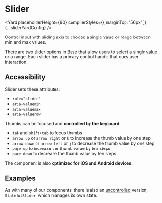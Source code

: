 <!--
Copyright (c) Uber Technologies, Inc.

This source code is licensed under the MIT license found in the
LICENSE file in the root directory of this source tree.
-->






# Slider

<Yard placeholderHeight={90} compilerStyles={{ marginTop: '56px' }} {...sliderYardConfig} />

Control input with sliding axis to choose a single value or range between min and max values.

There are two slider options in Base that allow users to select a single value or a range.
Each slider has a primary control handle that cues user interaction.

## Accessibility

Slider sets these attributes:

- `role="slider"`
- `aria-valuemin`
- `aria-valuemax`
- `aria-valuenow`

Thumbs can be focused and **controlled by the keyboard**:

- `tab` and `shift+tab` to focus thumbs
- `arrow up` or `arrow right` or `k` to increase the thumb value by one step
- `arrow down` or `arrow left` or `j` to decrease the thumb value by one step
- `page up` to increase the thumb value by ten steps
- `page down` to decrease the thumb value by ten steps

The component is also **optimized for iOS and Android devices**.

## Examples

<Example title="Basic usage" path="slider/basic.js">
  <Basic />
</Example>

<Example title="Marks" path="slider/marks.js">
  <Marks />
</Example>

<Example title="Range" path="slider/range.js">
  <Range />
</Example>

<Example title="Disabled state" path="slider/disabled.js">
  <Disabled />
</Example>

<Example title="Custom min, max and step" path="slider/step-min-max.js">
  <StepMinMax />
</Example>

<Example title="Custom ticks" path="slider/custom-ticks.js">
  <CustomTicks />
</Example>

<Example title="Overrides usage" path="slider/overrides.js">
  <Customization />
</Example>

<Example title="Stateful (uncontrolled) usage" path="slider/stateful.js">
  <Stateful />
</Example>

As with many of our components, there is also an [uncontrolled](https://reactjs.org/docs/uncontrolled-components.html) version, `StatefulSlider`, which manages its own state.

<Exports component={SliderExports} title="Slider exports" path="baseui/slider" />
